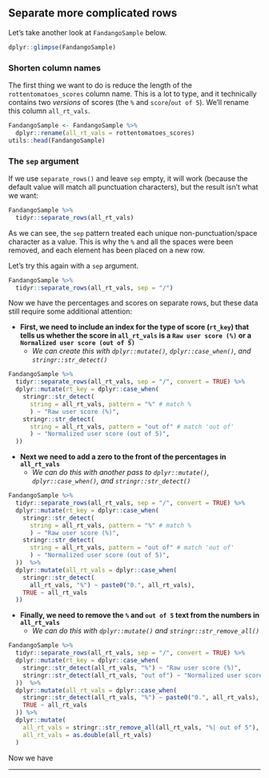 
## Separate more complicated rows

Let's take another look at `FandangoSample` below. 

```r
dplyr::glimpse(FandangoSample)
```

### Shorten column names 

The first thing we want to do is reduce the length of the `rottentomatoes_scores` column name. This is a lot to type, and it technically contains two *versions* of scores (the `%` and `score`/`out of 5`). We'll rename this column `all_rt_vals`. 

```r
FandangoSample <- FandangoSample %>% 
  dplyr::rename(all_rt_vals = rottentomatoes_scores)
utils::head(FandangoSample)
```

### The `sep` argument

If we use `separate_rows()` and leave `sep` empty, it will work (because the default value will match all punctuation characters), but the result isn't what we want: 

```r
FandangoSample %>% 
  tidyr::separate_rows(all_rt_vals)
```

As we can see, the `sep` pattern treated each unique non-punctuation/space character as a value. This is why the `%` and all the spaces were been removed, and each element has been placed on a new row.

Let's try this again with a `sep` argument. 

```r
FandangoSample %>% 
  tidyr::separate_rows(all_rt_vals, sep = "/")
```

Now we have the percentages and scores on separate rows, but these data still require some additional attention: 

  - **First, we need to include an index for the type of score (`rt_key`) that tells us whether the score in `all_rt_vals` is a `Raw user score (%)` or a `Normalized user score (out of 5)`**    
    - *We can create this with `dplyr::mutate()`, `dplyr::case_when()`, and `stringr::str_detect()`* 

```r
FandangoSample %>%
  tidyr::separate_rows(all_rt_vals, sep = "/", convert = TRUE) %>%
  dplyr::mutate(rt_key = dplyr::case_when(
    stringr::str_detect(
      string = all_rt_vals, pattern = "%" # match % 
      ) ~ "Raw user score (%)",
    stringr::str_detect(
      string = all_rt_vals, pattern = "out of" # match 'out of'
      ) ~ "Normalized user score (out of 5)",
  ))
```
    
  - **Next we need to add a zero to the front of the percentages in `all_rt_vals`**   
    - *We can do this with another pass to `dplyr::mutate()`, `dplyr::case_when()`, and `stringr::str_detect()`*

```r
FandangoSample %>%
  tidyr::separate_rows(all_rt_vals, sep = "/", convert = TRUE) %>%
  dplyr::mutate(rt_key = dplyr::case_when(
    stringr::str_detect(
      string = all_rt_vals, pattern = "%" # match % 
      ) ~ "Raw user score (%)",
    stringr::str_detect(
      string = all_rt_vals, pattern = "out of" # match 'out of'
      ) ~ "Normalized user score (out of 5)",
  ))  %>%
  dplyr::mutate(all_rt_vals = dplyr::case_when(
    stringr::str_detect(
      all_rt_vals, "%") ~ paste0("0.", all_rt_vals),
    TRUE ~ all_rt_vals
  )) 
```

  - **Finally, we need to remove the `%` and ` out of 5` text from the numbers in `all_rt_vals`**  
    - *We can do this with `dplyr::mutate()` and `stringr::str_remove_all()`*  

```r
FandangoSample %>%
  tidyr::separate_rows(all_rt_vals, sep = "/", convert = TRUE) %>%
  dplyr::mutate(rt_key = dplyr::case_when(
    stringr::str_detect(all_rt_vals, "%") ~ "Raw user score (%)",
    stringr::str_detect(all_rt_vals, "out of") ~ "Normalized user score (out of 5)",
  ))  %>%
  dplyr::mutate(all_rt_vals = dplyr::case_when(
    stringr::str_detect(all_rt_vals, "%") ~ paste0("0.", all_rt_vals),
    TRUE ~ all_rt_vals
  )) %>%
  dplyr::mutate(
    all_rt_vals = stringr::str_remove_all(all_rt_vals, "%| out of 5"),
    all_rt_vals = as.double(all_rt_vals)
  )
```

Now we have 

***
